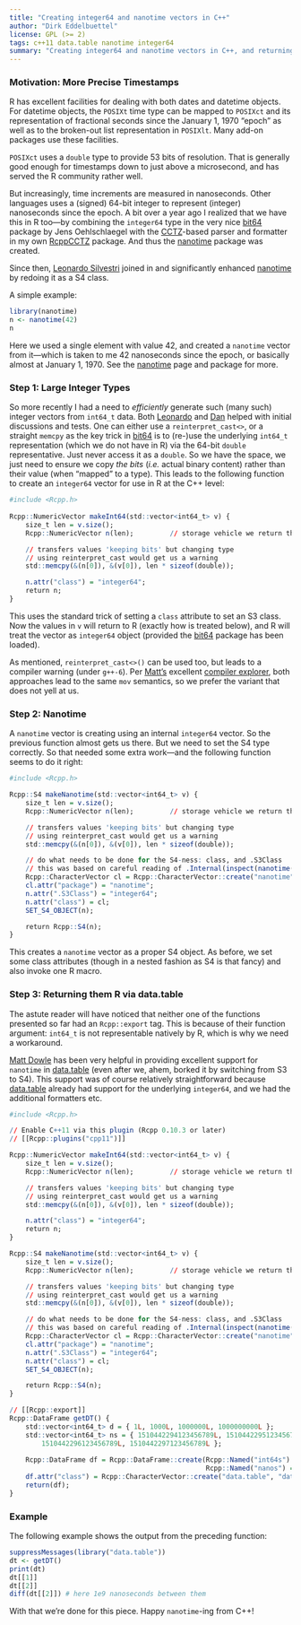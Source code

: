 ```yaml
---
title: "Creating integer64 and nanotime vectors in C++"
author: "Dirk Eddelbuettel"
license: GPL (>= 2)
tags: c++11 data.table nanotime integer64
summary: "Creating integer64 and nanotime vectors in C++, and returning as data.table"
---
```


### Motivation: More Precise Timestamps

R has excellent facilities for dealing with both dates and datetime objects.
For datetime objects, the `POSIXt` time type can be mapped to `POSIXct` and
its representation of fractional seconds since the January 1, 1970 "epoch" as
well as to the broken-out list representation in `POSIXlt`.  Many add-on
packages use these facilities. 

`POSIXct` uses a `double` type to provide 53 bits of resolution.  That is generally
good enough for timestamps down to just above a microsecond, and has served
the R community rather well.

But increasingly, time increments are measured in nanoseconds.  Other languages uses a (signed)
64-bit integer to represent (integer) nanoseconds since the epoch.  A bit over a year ago I realized
that we have this in R too---by combining the `integer64` type in the very nice
[bit64](https://cran.r-project.org/package=bit64) package by Jens Oehlschlaegel with the
[CCTZ](https://github.com/google/cctz)-based parser and formatter in my own
[RcppCCTZ](http://dirk.eddelbuettel.com/code/rcpp.cctz.html) package.  And thus the 
[nanotime](http://dirk.eddelbuettel.com/code/nanotime.html) package was created.

Since then, [Leonardo Silvestri](https://gitlab.com/lsilvest) joined in and significantly enhanced
[nanotime](http://dirk.eddelbuettel.com/code/nanotime.html) by redoing it as a S4 class.

A simple example:

```r
library(nanotime)
n <- nanotime(42)
n
```

Here we used a single element with value 42, and created a `nanotime` vector from it---which is
taken to me 42 nanoseconds since the epoch, or basically almost at January 1, 1970. See the 
[nanotime](http://dirk.eddelbuettel.com/code/nanotime.html) page and package for more.


### Step 1: Large Integer Types

So more recently I had a need to _efficiently_ generate such (many such) integer vectors from
`int64_t` data.  Both [Leonardo](https://gitlab.com/lsilvest) and [Dan](https://github.com/dcdillon)
helped with initial discussions and tests.  One can either use a `reinterpret_cast<>`, or a straight
`memcpy` as the key trick in [bit64](https://cran.r-project.org/package=bit64) is to (re-)use the
underlying `int64_t` representation (which we do not have in R) via the 64-bit `double`
representative. Just never access it as a `double`.  So we have the space, we just need to ensure we
copy _the bits_ (_i.e._ actual binary content) rather than their value (when "mapped" to a type).
This leads to the following function to create an `integer64` vector for use in R at the C++ level:

```r

#include <Rcpp.h>
                                        
Rcpp::NumericVector makeInt64(std::vector<int64_t> v) {
    size_t len = v.size();
    Rcpp::NumericVector n(len);         // storage vehicle we return them in

    // transfers values 'keeping bits' but changing type
    // using reinterpret_cast would get us a warning
    std::memcpy(&(n[0]), &(v[0]), len * sizeof(double));

    n.attr("class") = "integer64";
    return n;
}
```

This uses the standard trick of setting a `class` attribute to set an S3 class.  Now the values in
`v` will return to R (exactly how is treated below), and R will treat the vector as `integer64`
object (provided the [bit64](https://cran.r-project.org/package=bit64) package has been loaded).

As mentioned, `reinterpret_cast<>()` can be used too, but leads to a compiler warning (under
`g++-6`). Per [Matt's](https://xania.org/) excellent [compiler explorer](https://godbolt.org/), both
approaches lead to the same `mov` semantics, so we prefer the variant that does not yell at us.


### Step 2: Nanotime

A `nanotime` vector is creating using an internal `integer64` vector.  So the previous function
almost gets us there. But we need to set the S4 type correctly.  So that needed some extra
work---and the following function seems to do it right:

```r
#include <Rcpp.h>

Rcpp::S4 makeNanotime(std::vector<int64_t> v) {
    size_t len = v.size();
    Rcpp::NumericVector n(len);         // storage vehicle we return them in

    // transfers values 'keeping bits' but changing type
    // using reinterpret_cast would get us a warning
    std::memcpy(&(n[0]), &(v[0]), len * sizeof(double));

    // do what needs to be done for the S4-ness: class, and .S3Class
    // this was based on careful reading of .Internal(inspect(nanotime(c(0,1))))
    Rcpp::CharacterVector cl = Rcpp::CharacterVector::create("nanotime");
    cl.attr("package") = "nanotime";
    n.attr(".S3Class") = "integer64";
    n.attr("class") = cl;
    SET_S4_OBJECT(n);

    return Rcpp::S4(n);
}
```

This creates a `nanotime` vector as a proper S4 object. As before, we set some class attributes
(though in a nested fashion as S4 is that fancy) and also invoke one R macro.

### Step 3: Returning them R via data.table

The astute reader will have noticed that neither one of the functions presented so far had an
`Rcpp::export` tag.  This is because of their function argument: `int64_t` is not representable
natively by R, which is why we need a workaround.  

[Matt Dowle](https://github.com/mattdowle) has been very helpful in providing excellent support for
`nanotime` in [data.table](https://github.com/Rdatatable/data.table/wiki) (even after we, ahem,
borked it by switching from S3 to S4).  This support was of course relatively straightforward
because [data.table](https://github.com/Rdatatable/data.table/wiki) already had support for the
underlying `integer64`, and we had the additional formatters etc.

```r
#include <Rcpp.h>

// Enable C++11 via this plugin (Rcpp 0.10.3 or later)
// [[Rcpp::plugins("cpp11")]]

Rcpp::NumericVector makeInt64(std::vector<int64_t> v) {
    size_t len = v.size();
    Rcpp::NumericVector n(len);         // storage vehicle we return them in

    // transfers values 'keeping bits' but changing type
    // using reinterpret_cast would get us a warning
    std::memcpy(&(n[0]), &(v[0]), len * sizeof(double));

    n.attr("class") = "integer64";
    return n;
}

Rcpp::S4 makeNanotime(std::vector<int64_t> v) {
    size_t len = v.size();
    Rcpp::NumericVector n(len);         // storage vehicle we return them in

    // transfers values 'keeping bits' but changing type
    // using reinterpret_cast would get us a warning
    std::memcpy(&(n[0]), &(v[0]), len * sizeof(double));

    // do what needs to be done for the S4-ness: class, and .S3Class
    // this was based on careful reading of .Internal(inspect(nanotime(c(0,1))))
    Rcpp::CharacterVector cl = Rcpp::CharacterVector::create("nanotime");
    cl.attr("package") = "nanotime";
    n.attr(".S3Class") = "integer64";
    n.attr("class") = cl;
    SET_S4_OBJECT(n);

    return Rcpp::S4(n);
}

// [[Rcpp::export]]
Rcpp::DataFrame getDT() {
    std::vector<int64_t> d = { 1L, 1000L, 1000000L, 1000000000L };
    std::vector<int64_t> ns = { 1510442294123456789L, 1510442295123456789L, 
        1510442296123456789L, 1510442297123456789L };
        
    Rcpp::DataFrame df = Rcpp::DataFrame::create(Rcpp::Named("int64s") = makeInt64(d),
                                                 Rcpp::Named("nanos") = makeNanotime(ns));
    df.attr("class") = Rcpp::CharacterVector::create("data.table", "data.frame");
    return(df);
}
```

### Example

The following example shows the output from the preceding function:

```r
suppressMessages(library("data.table"))
dt <- getDT()
print(dt)
dt[[1]]
dt[[2]]
diff(dt[[2]]) # here 1e9 nanoseconds between them
```

With that we're done for this piece.  Happy `nanotime`-ing from C++!
